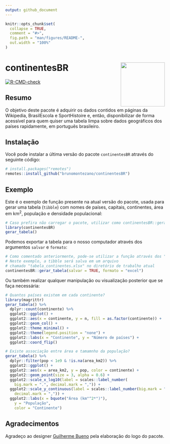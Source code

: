 ```yaml
---
output: github_document
---
```


<!-- README.md is generated from README.Rmd. Please edit that file -->

```r
knitr::opts_chunk$set(
  collapse = TRUE,
  comment = "#>",
  fig.path = "man/figures/README-",
  out.width = "100%"
)
```


# continentesBR <a href='https://github.com/brunomontezano/continentesBR/'><img src='man/figures/logo.png' align="right" height="139" /></a>

<!-- badges: start -->
[![R-CMD-check](https://github.com/brunomontezano/continentesBR/workflows/R-CMD-check/badge.svg)](https://github.com/brunomontezano/continentesBR/actions)
<!-- badges: end -->

## Resumo

O objetivo deste pacote é adquirir os dados contidos em páginas da Wikipedia,
BrasilEscola e SportHistoire e, então, disponibilizar de forma acessível para quem
quiser uma tabela limpa sobre dados geográficos dos países rapidamente, em
português brasileiro.

## Instalação

Você pode instalar a última versão do pacote `continentesBR` através do seguinte código:

``` r
# install.packages("remotes")
remotes::install_github("brunomontezano/continentesBR")
```

## Exemplo

Este é o exemplo de função presente na atual versão do pacote, usada para
gerar uma tabela (`tibble`) com nomes de países, capitais, continentes,
área em km<sup>2</sup>, população e densidade populacional:

```r
# Caso prefira não carregar o pacote, utilizar como continentesBR::gerar_tabela()
library(continentesBR)
gerar_tabela()
```

Podemos exportar a tabela para o nosso computador através dos argumentos `salvar` e
`formato`:

```r
# Como comentado anteriormente, pode-se utilizar a função através dos "::"
# Neste exemplo, a tibble será salva em um arquivo
# chamado "tabela_continentes.xlsx" no diretório de trabalho atual
continentesBR::gerar_tabela(salvar = TRUE, formato = "excel")
```

Ou também realizar qualquer manipulação ou visualização posterior que se faça necessária:

```r
# Quantos países existem em cada continente?
library(magrittr)
gerar_tabela() %>%
  dplyr::count(continente) %>% 
  ggplot2::ggplot() +
  ggplot2::aes(x = continente, y = n, fill = as.factor(continente)) +
  ggplot2::geom_col() +
  ggplot2::theme_minimal() +
  ggplot2::theme(legend.position = "none") +
  ggplot2::labs(x = "Continente", y = "Número de países") +
  ggplot2::coord_flip()
```

```r
# Existe associação entre área e tamamnho da população?
gerar_tabela() %>% 
  dplyr::filter(pop < 1e9 & !is.na(area_km2)) %>% 
  ggplot2::ggplot() +
  ggplot2::aes(x = area_km2, y = pop, color = continente) +
  ggplot2::geom_point(size = 3, alpha = 0.6) +
  ggplot2::scale_x_log10(label = scales::label_number(
    big.mark = ".", decimal.mark = ",")) +
  ggplot2::scale_y_continuous(label = scales::label_number(big.mark = ".",
    decimal.mark = ",")) +
  ggplot2::labs(x = bquote("Área (km"^2*")"),
    y = "População",
    color = "Continente")
```

## Agradecimentos

Agradeço ao designer [Guilherme Bueno](https://guilhermebuenodesign.github.io/)
pela elaboração do logo do pacote.
